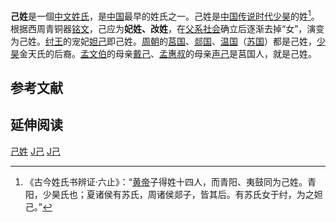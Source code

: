 {{姓氏
|姓氏=己
|繁體=己
|簡體=己
|拼音=Jǐ
|注音=ㄐㄧˇ
|中国大陆=Ji
|台湾=
|香港=
|澳门=
|新加坡=
|马来西亚=
|越南=Kỷ
|日本=き
|韩国=기
|反切=
|同音字=
|堂号=
|郡望=
}}

'''己姓'''是一個[[中文|中文]][[姓氏|姓氏]]，是[[中国|中国]]最早的姓氏之一。己姓是[[中国传说时代|中国传说时代]][[少昊|少昊]]的姓<ref>《古今姓氏书辨证·六止》：“[[黄帝|黄帝]]子得姓十四人，而青阳、夷鼓同为己姓。青阳，少昊氏也；夏诸侯有苏氏，周诸侯郯子，皆其后。有苏氏女于纣，为之妲己。”</ref>。根据西周青铜器[[铭文|铭文]]，己应为'''妃姓、妀姓'''，在[[父系社会|父系社会]]确立后逐渐去掉“女”，演变为己姓。[[纣王|纣王]]的宠妃[[妲己|妲己]]即己姓。[[周朝|周朝]]的[[莒国|莒国]]、[[郯国|郯国]]、[[温国|温国]]（[[苏国|苏国]]）都是己姓，[[少昊|少昊]]金天氏的后裔。[[孟文伯|孟文伯]]的母亲[[戴己|戴己]]、[[孟惠叔|孟惠叔]]的母亲[[声己|声己]]是莒国人，就是己姓。

==参考文献==
{{Reflist}}

== 延伸阅读 ==
{{Wikisource further reading}}
{{Surname-stub}}
[[Category:己姓|]]
[[Category:漢姓|J己]]
[[Category:中國上古姓氏|J己]]